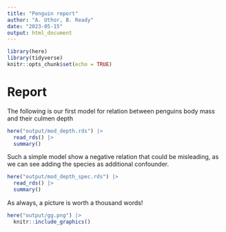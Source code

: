 ```yaml
---
title: "Penguin report"
author: "A. Uthor, B. Ready"
date: "2023-05-15"
output: html_document
---
```


```r
library(here)
library(tidyverse)
knitr::opts_chunk$set(echo = TRUE)
```

# Report
The following is our first model for relation between penguins body mass and their culmen depth

```r
here("output/mod_depth.rds") |> 
  read_rds() |> 
  summary()
```

Such a simple model show a negative relation that could be misleading, as we can see adding the species as additional confounder.

```r
here("output/mod_depth_spec.rds") |> 
  read_rds() |> 
  summary()
```

As always, a picture is worth a thousand words!
```r
here("output/gg.png") |> 
  knitr::include_graphics()
```

